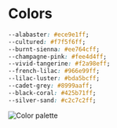 
<Meta title="Design system/Colors" />

# Colors

```css
--alabaster: #ece9e1ff;
--cultured: #f7f5f6ff;
--burnt-sienna: #ee764cff;
--champagne-pink: #fee4d4ff;
--vivid-tangerine: #f2a98eff;
--french-lilac: #966e99ff;
--lilac-luster: #bda5bcff;
--cadet-grey: #8999aaff;
--black-coral: #425b71ff;
--silver-sand: #c2c7c2ff;
```

<img src={ColorPalette.src} alt="Color palette" />
